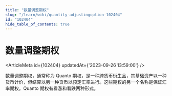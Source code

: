 ```yaml
---
title: "数量调整期权"
slug: "/learn/wiki/quantity-adjustingoption-102404"
id: "102404"
hide_table_of_contents: true
---
```



# 数量调整期权

<ArticleMeta id={102404} updatedAt={'2023-09-26 13:59:00'} />
<div className='border-solid border-b border-t-0 my-4 border-[var(--ifm-color-gray-300)]' />

数量调整期权，通常称为 Quanto 期权，是一种跨货币衍生品，其基础资产以一种货币计价，但结算以另一种货币以预定汇率进行。这些期权的另一个名称是保证汇率期权。Quanto 期权有看涨和看跌两种形式。
